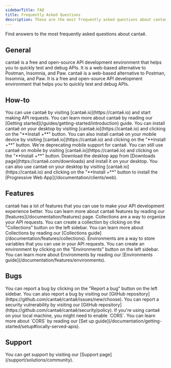 ```yaml
---
sidebarTitle: FAQ
title: Frequently Asked Questions
description: These are the most frequently asked questions about cantaê.
---
```


Find answers to the most frequently asked questions about cantaê.

## General

<AccordionGroup>
  <Accordion title="What is cantaê?">
    cantaê is a free and open-source API development environment that helps you to quickly test and debug APIs. It is a web-based alternative to Postman, Insomnia, and Paw.
  </Accordion>
  <Accordion title="What is the difference between cantaê and Postman/Insomnia/Paw/Httpie?">
    cantaê is a web-based alternative to Postman, Insomnia, and Paw. It is a free and open-source API development environment that helps you to quickly test and debug APIs.
  </Accordion>
</AccordionGroup>

## How-to

<AccordionGroup>
  <Accordion title="How to use cantaê?">
    You can use cantaê by visiting [cantaê.io](https://cantaê.io) and start making API requests. You can learn more about cantaê by reading our [Getting started](/guides/getting-started/introduction) guide.
  </Accordion>
  <Accordion title="How to install cantaê?">
    You can install cantaê on your desktop by visiting [cantaê.io](https://cantaê.io) and clicking on the "**Install +**" button. You can also install cantaê on your mobile device by visiting [cantaê.io](https://cantaê.io) and clicking on the "**Install +**" button.
  </Accordion>
  <Accordion title="How to use cantaê on mobile?">
    We're deprecating mobile support for cantaê. You can still use cantaê on mobile by visiting [cantaê.io](https://cantaê.io) and clicking on the "**Install +**" button.
  </Accordion>
  <Accordion title="How to use cantaê on a desktop?">
    Download the desktop app from [Downloads page](https://cantaê.com/downloads) and install it on your desktop. You can also use cantaê on your desktop by visiting [cantaê.io](https://cantaê.io) and clicking on the "**Install +**" button to install the [Progressive Web App](/documentation/clients/web).
  </Accordion>
</AccordionGroup>

## Features

<AccordionGroup>
  <Accordion title="What are the features of cantaê?">
    cantaê has a lot of features that you can use to make your API development experience better. You can learn more about cantaê features by reading our [features](/documentation/features) page.
  </Accordion>
  <Accordion title="How does Collections work?">
    Collections are a way to organize your API requests. You can create a collection by clicking on the "Collections" button on the left sidebar. You can learn more about Collections by reading our [Collections guide](/documentation/features/collections).
  </Accordion>
  <Accordion title="How does Environments work?">
    Environments are a way to store variables that you can use in your API requests. You can create an environment by clicking on the "Environments" button on the left sidebar. You can learn more about Environments by reading our [Environments guide](/documentation/features/environments).
  </Accordion>
</AccordionGroup>

## Bugs

<AccordionGroup>
  <Accordion title="How to report a bug?">
    You can report a bug by clicking on the "Report a bug" button on the left sidebar. You can also report a bug by visiting our [GitHub repository](https://github.com/cantaê/cantaê/issues/new/choose).
  </Accordion>
  <Accordion title="How to report a security vulnerability?">
    You can report a security vulnerability by visiting our [GitHub repository](https://github.com/cantaê/cantaê/security/policy).
  </Accordion>
  <Accordion title="Localhost is not working">
    If you're using cantaê on your local machine, you might need to enable `CORS`. You can learn more about `CORS` by reading our [Set up guide](/documentation/getting-started/setup#locally-served-apis).
  </Accordion>
</AccordionGroup>

## Support

<AccordionGroup>
  <Accordion title="How to get support?">
    You can get support by visiting our [Support page](/support/solutions/community).
  </Accordion>
</AccordionGroup>
